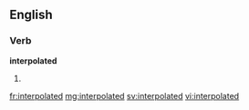 ==English==

===Verb===
'''interpolated'''

# {{past of|[[interpolate]]}}

[[fr:interpolated]]
[[mg:interpolated]]
[[sv:interpolated]]
[[vi:interpolated]]